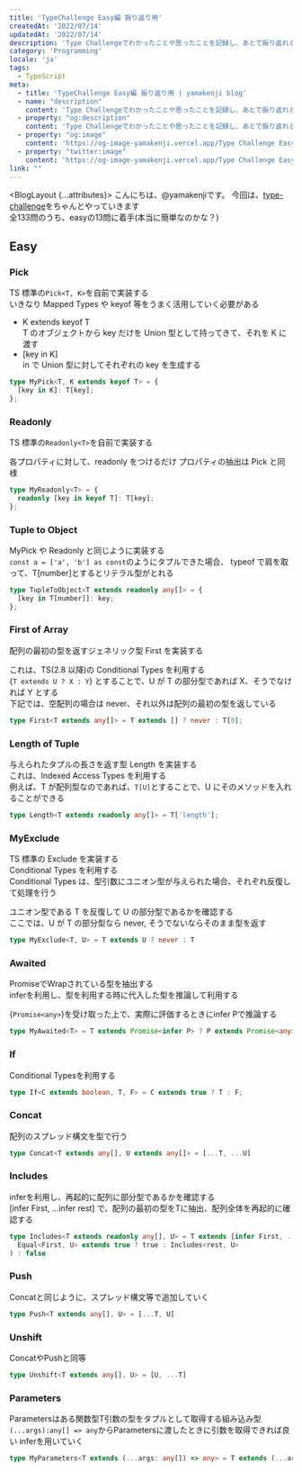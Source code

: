 ```yaml
---
title: 'TypeChallenge Easy編 振り返り用'
createdAt: '2022/07/14'
updatedAt: '2022/07/14'
description: 'Type Challengeでわかったことや思ったことを記録し、あとで振り返れるようにする'
category: 'Programming'
locale: 'ja'
tags:
  - TypeScript
meta:
  - title: 'TypeChallenge Easy編 振り返り用 | yamakenji blog'
  - name: "description"
    content: 'Type Challengeでわかったことや思ったことを記録し、あとで振り返れるようにする'
  - property: "og:description"
    content: 'Type Challengeでわかったことや思ったことを記録し、あとで振り返れるようにする'
  - property: "og:image"
    content: 'https://og-image-yamakenji.vercel.app/Type Challenge Easy編 振り返り用.png'
  - property: "twitter:image"
    content: 'https://og-image-yamakenji.vercel.app/Type Challenge Easy編 振り返り用.png'
link: ""
---
```



<BlogLayout {...attributes}>
こんにちは、@yamakenjiです。
今回は、[type-challenge](https://github.com/type-challenges/type-challenges)をちゃんとやっていきます  
全133問のうち、easyの13問に着手(本当に簡単なのかな？)  

## Easy
### Pick

TS 標準の`Pick<T, K>`を自前で実装する  
いきなり Mapped Types や keyof 等をうまく活用していく必要がある  

- K extends keyof T  
  T のオブジェクトから key だけを Union 型として持ってきて、それを K に渡す
- [key in K]  
  in で Union 型に対してそれぞれの key を生成する

```ts file="mypick.ts"
type MyPick<T, K extends keyof T> = {
  [key in K]: T[key];
};
```

### Readonly

TS 標準の`Readonly<T>`を自前で実装する

各プロパティに対して、readonly をつけるだけ
プロパティの抽出は Pick と同様

```ts file="myreadonly.ts"
type MyReadonly<T> = {
  readonly [key in keyof T]: T[key];
};
```

### Tuple to Object

MyPick や Readonly と同じように実装する  
`const a = ['a', 'b'] as const`のようにタプルできた場合、
typeof で肩を取って、T[number]とするとリテラル型がとれる

```ts file="Tuple.ts" {
type TupleToObject<T extends readonly any[]> = {
  [key in T[number]]: key;
};
```

### First of Array

配列の最初の型を返すジェネリック型 First を実装する

これは、TS(2.8 以降)の Conditional Types を利用する  
{`T extends U ? X : Y`} とすることで、U が T の部分型であれば X、そうでなければ Y とする  
下記では、空配列の場合は never、それ以外は配列の最初の型を返している

```ts file="first.ts"
type First<T extends any[]> = T extends [] ? never : T[0];
```

### Length of Tuple

与えられたタプルの長さを返す型 Length を実装する  
これは、Indexed Access Types を利用する  
例えば、T が配列型なのであれば、`T[U]`とすることで、U にそのメソッドを入れることができる

```ts file="length.ts"
type Length<T extends readonly any[]> = T['length'];
```

### MyExclude

TS 標準の Exclude を実装する  
Conditional Types を利用する  
Conditional Types は、型引数にユニオン型が与えられた場合、それぞれ反復して処理を行う

ユニオン型である T を反復して U の部分型であるかを確認する  
ここでは、U が T の部分型なら never, そうでないならそのまま型を返す  

```ts file="myExclude.ts"
type MyExclude<T, U> = T extends U ? never : T
```

### Awaited
PromiseでWrapされている型を抽出する  
inferを利用し、型を利用する時に代入した型を推論して利用する  

{`Promise<any>`}を受け取った上で、実際に評価するときにinfer Pで推論する

```ts file="awaited.ts"
type MyAwaited<T> = T extends Promise<infer P> ? P extends Promise<any> ? MyAwaited<P> : P : error;
```

### If
Conditional Typesを利用する

```ts file="if.ts"
type If<C extends boolean, T, F> = C extends true ? T : F;
```

### Concat
配列のスプレッド構文を型で行う  

```ts file="concat.ts"
type Concat<T extends any[], U extends any[]> = [...T, ...U]
```

### Includes
inferを利用し、再起的に配列に部分型であるかを確認する  
[infer First, ...infer rest] で、配列の最初の型をTに抽出、配列全体を再起的に確認する  

```ts file="includes.ts"
type Includes<T extends readonly any[], U> = T extends [infer First, ...infer rest] ? (
  Equal<First, U> extends true ? true : Includes<rest, U>
) : false
```

### Push
Concatと同じように、スプレッド構文等で追加していく

```ts file="push.ts"
type Push<T extends any[], U> = [...T, U]
```

### Unshift
ConcatやPushと同等

```ts file="unshift.ts"
type Unshift<T extends any[], U> = [U, ...T]
```

### Parameters
Parametersはある関数型T引数の型をタプルとして取得する組み込み型
`(...args):any[] => any`からParametersに渡したときに引数を取得できれば良い
inferを用いていく

```ts file="Parameters"
type MyParameters<T extends (...args: any[]) => any> = T extends (...args: infer U) => any ? U : never
```

</BlogLayout>
